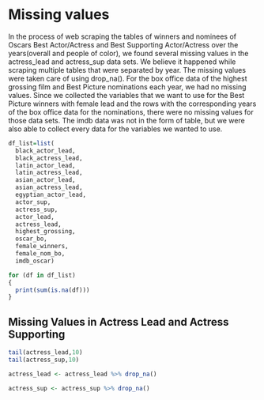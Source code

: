 # Missing values


In the process of web scraping the tables of winners and nominees of Oscars Best Actor/Actress and Best Supporting Actor/Actress over the years(overall and people of color), we found several missing values in the actress_lead and actress_sup data sets. We believe it happened while scraping multiple tables that were separated by year. The missing values were taken care of using drop_na(). For the box office data of the highest grossing film and Best Picture nominations each year, we had no missing values. Since we collected the variables that we want to use for the Best Picture winners with female lead and the rows with the corresponding years of the box office data for the nominations, there were no missing values for those data sets. The imdb data was not in the form of table, but we were also able to collect every data for the variables we wanted to use.

```r
df_list=list(
  black_actor_lead,
  black_actress_lead,
  latin_actor_lead,
  latin_actress_lead,
  asian_actor_lead,
  asian_actress_lead,
  egyptian_actor_lead,
  actor_sup,
  actress_sup,
  actor_lead, 
  actress_lead,
  highest_grossing,
  oscar_bo,
  female_winners,
  female_nom_bo,
  imdb_oscar)

for (df in df_list)
{
  print(sum(is.na(df)))
}
```

## Missing Values in Actress Lead and Actress Supporting

```r
tail(actress_lead,10)
tail(actress_sup,10)

```


```r
actress_lead <- actress_lead %>% drop_na()
```


```r
actress_sup <- actress_sup %>% drop_na()
```

